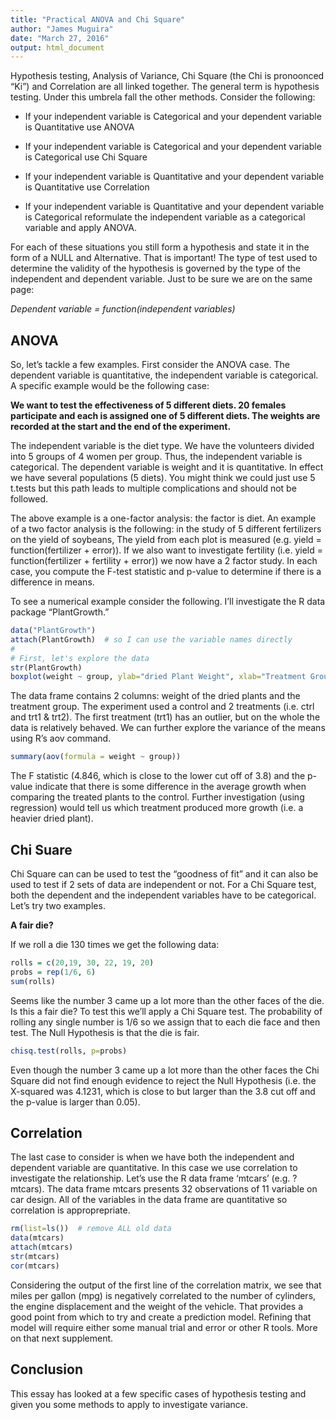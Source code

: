 ```yaml
---
title: "Practical ANOVA and Chi Square"
author: "James Muguira"
date: "March 27, 2016"
output: html_document
---
```


Hypothesis testing, Analysis of Variance, Chi Square (the Chi is pronoonced "Ki") and Correlation are all linked together.  The general term is hypothesis testing.  Under this umbrela fall the other methods. Consider the following:

* If your independent variable is Categorical and your dependent variable is Quantitative use ANOVA

* If your independent variable is Categorical and your dependent variable is Categorical use Chi Square

* If your independent variable is Quantitative and your dependent variable is Quantitative use Correlation

* If your independent variable is Quantitative and your dependent variable is Categorical reformulate the independent variable as a categorical variable and apply ANOVA.

For each of these situations you still form a hypothesis and state it in the form of a NULL and Alternative. That is important! The type of test used to determine the validity of the hypothesis is governed by the type of the independent and dependent variable. Just to be sure we are on the same page:

*Dependent variable = function(independent variables)*

## ANOVA

So, let's tackle a few examples.  First consider the ANOVA case.  The dependent variable is quantitative, the independent variable is categorical.  A specific example would be the following case:

**We want to test the effectiveness of 5 different diets. 20 females participate and each is assigned one of 5 different diets. The weights are recorded at the start and the end of the experiment.**

The independent variable is the diet type. We have the volunteers divided into 5 groups of 4 women per group. Thus, the independent variable is categorical.  The dependent variable is weight and it is quantitative.  In effect we have several populations (5 diets).  You might think we  could just use 5 t.tests but this path leads to multiple complications and should not be followed.

The above example is a one-factor analysis: the factor is diet. An example of a two factor analysis is the following: in the study of 5 different fertilizers on the yield of soybeans, The yield from each plot is measured (e.g. yield = function(fertilizer + error)). If we also want to investigate fertility (i.e. yield = function(fertilizer + fertility + error)) we now have a 2 factor study.  In each case, you compute the F-test statistic and p-value to determine if there is a difference in means.

To see a numerical example consider the following. I'll investigate the R data package "PlantGrowth."

```r
data("PlantGrowth")
attach(PlantGrowth)  # so I can use the variable names directly
#
# First, let's explore the data
str(PlantGrowth)
boxplot(weight ~ group, ylab="dried Plant Weight", xlab="Treatment Group")
```

The data frame contains 2 columns: weight of the dried plants and the treatment group.  The experiment used a control and 2 treatments (i.e. ctrl and trt1 & trt2). The first treatment (trt1) has an outlier, but on the whole the data is relatively behaved. We can further explore the variance of the means using R's aov command.

```r
summary(aov(formula = weight ~ group))
```

The F statistic (4.846, which is close to the lower cut off of 3.8) and the p-value indicate that there is some difference in the average growth when comparing the treated plants to the control.  Further investigation (using regression) would tell us which treatment produced more growth (i.e. a heavier dried plant).

## Chi Suare

Chi Square can can be used to test the "goodness of fit" and it can also be used to test if 2 sets of data are independent or not. For a Chi Square test, both the dependent and the independent variables have to be categorical. Let's try two examples.

**A fair die?**

If we roll a die 130 times we get the following data:

```r
rolls = c(20,19, 30, 22, 19, 20)
probs = rep(1/6, 6)
sum(rolls)
```

Seems like the number 3 came up a lot more than the other faces of the die.  Is this a fair die? To test this we'll apply a Chi Square test. The probability of rolling any single number is 1/6 so we assign that to each die face and then test. The Null Hypothesis is that the die is fair.

```r
chisq.test(rolls, p=probs)
```

Even though the number 3 came up a lot more than the other faces the Chi Square did not find enough evidence to reject the Null Hypothesis (i.e. the X-squared was 4.1231, which is close to but larger than the 3.8 cut off and the p-value is larger than 0.05).

## Correlation

The last case to consider is when we have both the independent and dependent variable are quantitative. In this case we use correlation to investigate the relationship. Let's use the R data frame 'mtcars' (e.g. ?mtcars).  The data frame mtcars presents 32 observations of 11 variable on car design. All of the variables in the data frame are quantitative so correlation is approprepriate.

```r
rm(list=ls())  # remove ALL old data
data(mtcars)
attach(mtcars)
str(mtcars)
cor(mtcars)
```

Considering the output of the first line of the correlation matrix, we see that miles per gallon (mpg) is negatively correlated to the number of cylinders, the engine displacement and the weight of the vehicle. That provides a good point from which to try and create a prediction model.  Refining that model will require either some manual trial and error or other R tools. More on that next supplement.

## Conclusion

This essay has looked at a few specific cases of hypothesis testing and given you some methods to apply to investigate variance.

